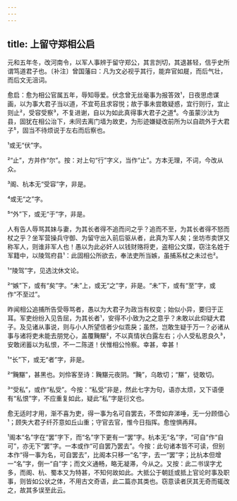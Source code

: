 ```yaml
---
---
---
```

title: 上留守郑相公启
---







元和五年冬，改河南令，以军人事辨于留守郑公，其言剀切，其退甚轻，信乎史所谓笃道君子也。〔补注〕曾国藩曰：凡为文必视乎其行，能弃官如屣，而后气壮，而后文无沮词。

愈启：愈为相公官属五年，辱知辱爱。伏念曾无丝毫事为报答效¹，日夜思虑谋画，以为事大君子当以道，不宜苟且求容悦；故于事未尝敢疑惑，宜行则行，宜止则止²，受容受察³，不复进谢，自以为如此真得事大君子之道⁴。今虽蒙沙汰为县，固犹在相公治下，未同去离门墙为故吏，为形迹嫌疑改前所为以自疏外于大君子⁵，固当不待烦说于左右而后察也。

¹或无“伏”字。

²“止”，方并作“尔”。按：对上句“行”字义，当作“止”。方本无理，不词，今改从众。

³阁、杭本无“受容”字，非是。

⁴或无“之”字。

⁵“外”下，或无“于”字，非是。

人有告人辱骂其妹与妻，为其长者得不追而问之乎？追而不至，为其长者得不怒而杖之乎？坐军营操兵守御、为留守出入前后驱从者，此真为军人矣；坐坊市卖饼又称军人，则谁非军人也！愚以为此必奸人以钱财赂将吏，盗相公文牒，窃注名姓于军籍中，以陵驾府县¹：此固相公所欲去，奉法吏所当嫉，虽捕系杖之未过也²。

¹“陵驾”字，见选沈休文论。

²“嫉”下，或有“矣”字。“未”上，或无“之”字，非是。“未”下，或有“至”字，或作“不至过”。

昨闻相公追捕所告受辱骂者，愚以为大君子为政当有权变；始似小异，要归于正耳。军吏纷纷入见告屈，为其长者¹，安得不小致为之之意乎？未敢以此仰疑大君子。及见诸从事说，则与小人所望信者少似乖戾；虽然，岂敢生疑于万一？必诸从事与诸将吏未能去朋党心，盖覆黤黮²，不以真情状白露左右；小人受私恩良久³，安敢闭蓄以为私恨，不一二陈道！伏惟相公怜察。幸甚，幸甚！

¹“长”下，或无“者”字，非是。

²“黤黮”，甚黑也。刘伶客至诗：黤黮元夜阴。“黤”，乌敢切；“黮”，徒敢切。

³“受私”，或作“私受”。今按：“私受”非是，然此七字为句，语亦太烦，又下语便有“私恨”字，不应重复如此，疑此“私”字是衍文也。

愈无适时才用，渐不喜为吏，得一事为名可自罢去，不啻如弃涕唾，无一分顾借心¹；顾失大君子纤芥意如丘山重；守官去官，惟今日指挥。愈惶惧再拜。

¹阁本“名”字在“罢”字下，而“名”字下更有一“罢”字。杭本无“名”字，“可自”作“自可”，亦无下“罢”字。一本或作“可自罢乃罢去”。今按：此句诸本皆不可读，但别本作“得一事为名，可自罢去”，比阁本只移一“名”字，去一“罢”字；比杭本但增一“名”字，倒一“自”字；而文义通畅，略无凝滞，今从之。又按：此二书误字尤多，而阁、杭、蜀本又为特甚，不知何故如此。大抵公于朝廷或抵上官论时事及职事，则皆如公状之体，不用古文奇语，此二篇亦其类也。窃意读者厌其无奇而辄改之，故其多误至此云。